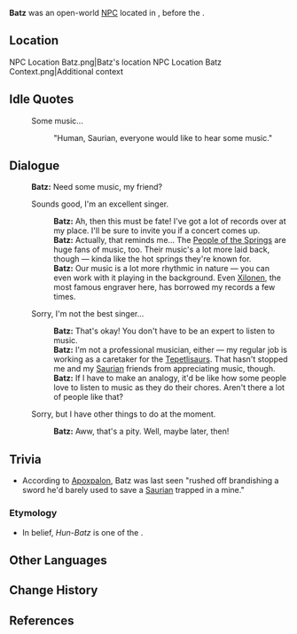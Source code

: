 {{Meta
<!-- Remove this template after adding the missing info -->
|missing_NPC_profile  = yes
}}
{{Character Infobox
|type             = Open-World NPC
|image            = NPC Batz.png
|realname         = <!-- Optional, if different from in-game name -->
|deceased         = Died at some point between [[The Surging Darkness]] and [[Despair Engulfs the Heavens]]<ref>{{Ref/Item|Record Penned by All|quote = '''Record Penned by All:''' (What follows is a list of names of the deceased, dense as a forest, written by those who mourn them. You see many a familiar name on it.)<br>'''Record Penned by All:''' (Wayta, Vichama, Batz, Tlilhua, Chuychu, Hunza...)}}</ref>
|region           = Natlan
|location         = Natlan
|affiliation      = Children of Echoes
|title            = 

|ancestry         = <!-- Clan/family -->
|father           = 
|mother           = 
|spouse           = 
|sibling          = 
|child            = 
|relative         = 

|voiceEN          = 
|voiceCN          = 
|voiceJP          = 
|voiceKR          = 
|dialoguereward   = 
}}
'''Batz''' was an open-world [[NPC]] located in {{Location|"Children of Echoes"}}, before the {{Quest|A Fuel Named "Fate"}}.

==Location==
<gallery>
NPC Location Batz.png|Batz's location
NPC Location Batz Context.png|Additional context
</gallery>
<!--
==Profile==
Detailed story/lore information goes here.
''(To be added.)''

===Appearance===
Keep appearance section short and concise. Limit to 2 paragraphs with 3-4 sentences each.
''(To be added.)''

==Quests and Events==
{{Quests and Events}}
-->
==Idle Quotes==
{{Dialogue Start}}
:{{DIcon|Idle}} Some music...
::{{A|VO Batz 01.ogg}} "Human, Saurian, everyone would like to hear some music."
{{Dialogue End}}

==Dialogue==
{{Dialogue Start}}
:'''Batz:''' Need some music, my friend?
:{{DIcon}} Sounds good, I'm an excellent singer.
::'''Batz:''' Ah, then this must be fate! I've got a lot of records over at my place. I'll be sure to invite you if a concert comes up.
::'''Batz:''' Actually, that reminds me... The [[People of the Springs]] are huge fans of music, too. Their music's a lot more laid back, though &mdash; kinda like the hot springs they're known for.
::'''Batz:''' Our music is a lot more rhythmic in nature &mdash; you can even work with it playing in the background. Even [[Xilonen]], the most famous engraver here, has borrowed my records a few times.
:{{DIcon}} Sorry, I'm not the best singer...
::'''Batz:''' That's okay! You don't have to be an expert to listen to music.
::'''Batz:''' I'm not a professional musician, either &mdash; my regular job is working as a caretaker for the [[Tepetlisaur]]s. That hasn't stopped me and my [[Saurian]] friends from appreciating music, though.
::'''Batz:''' If I have to make an analogy, it'd be like how some people love to listen to music as they do their chores. Aren't there a lot of people like that?
:{{DIcon}} Sorry, but I have other things to do at the moment.
::'''Batz:''' Aww, that's a pity. Well, maybe later, then!
{{Dialogue End}}
<!--
==Event Dialogue==
===Event Name===
{{Dialogue Start}}
:'''Batz:'''
{{Dialogue End}}
-->
==Trivia==
* According to [[Apoxpalon]], Batz was last seen "rushed off brandishing a sword he'd barely used to save a [[Saurian]] trapped in a mine."

===Etymology===
* In {{w|Maya civilization|Maya}} belief, ''Hun-Batz'' is one of the {{w|Howler monkey gods}}.

==Other Languages==
{{Other Languages|default_hidden=1
|en       = Batz
|zhs      = 巴茨
|zhs_rm   = Bācí
|zht      = 巴茨
|zht_rm   = Bācí
|ja       = バッツ
|ja_rm    = Battsu
|ko       = 바츠
|es       = Batz
|fr       = Batz
|ru       = Батц
|th       = Batz
|vi       = Batz
|de       = Batz
|id       = Batz
|pt       = Batz
|tr       = Batz
|it       = Batz
}}

==Change History==
{{Change History|5.0}}

==References==
{{Reflist}}